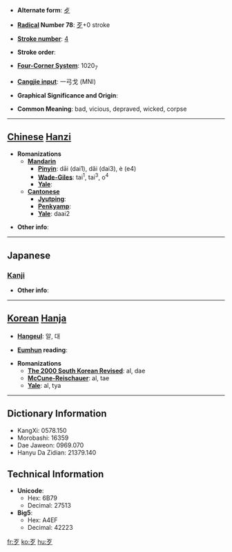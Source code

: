 * '''Alternate form''': [[歺]]

* '''[[Wiktionary:Chinese radical index| Radical]] Number 78''': [[Wiktionary:Chinese radical index 歹|歹]]+0 stroke

* '''[[Wiktionary:Chinese total strokes index|Stroke number]]''': [[Wiktionary:Chinese total strokes index 4|4]]

* '''Stroke order''': 

* '''[[Wiktionary:Chinese four corner index|Four-Corner System]]''': 1020<sub>7</sub>

* '''[[Wiktionary:Chinese Cangjie index|Cangjie input]]''': 一弓戈 (MNI)

* '''Graphical Significance and Origin''': 

* '''Common Meaning''': bad, vicious, depraved, wicked, corpse

----

== [[Chinese]] [[Hanzi]] ==

* '''Romanizations'''
** '''[[Mandarin]]'''
*** '''[[Pinyin]]''': dāi (dai1), dǎi (dai3), è (e4)
*** '''[[Wade-Giles]]''': tai<sup>1</sup>, tai<sup>3</sup>, o<sup>4</sup>
*** '''[[Yale]]''': 
** '''[[Cantonese]]'''
*** '''[[Jyutping]]''':
*** '''[[Penkyamp]]''': 
*** '''[[Yale]]''': daai2

* '''Other info''': 

----

==Japanese==
===[[Kanji]]===
{{kanji|on readings=[[がつ]] (gatsu), [[あつ]] (atsu), [[がち]] (gachi)|kun readings=[[わるい]] (warui), [[かばねへん]] (kabanehen)}}

* '''Other info''':  

----

== [[Korean]] [[Hanja]] ==

* '''[[Hangeul]]''': 알, 대

* '''[[Eumhun]] reading''': 

* '''Romanizations'''
** '''[[The 2000 South Korean Revised Romanization|The 2000 South Korean Revised]]''': al, dae
** '''[[McCune-Reischauer]]''': al, tae
** '''[[Yale]]''': al, tya

----

== Dictionary Information ==

* KangXi: 0578.150
* Morobashi: 16359
* Dae Jaweon: 0969.070
* Hanyu Da Zidian: 21379.140

== Technical Information ==

* '''Unicode''':
** Hex: 6B79
** Decimal: 27513
* '''Big5''':
** Hex: A4EF
** Decimal: 42223

[[fr:歹]]
[[ko:歹]]
[[hu:歹]]